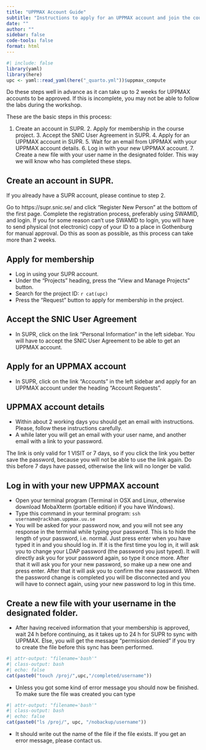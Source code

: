 ```yaml
---
title: "UPPMAX Account Guide"
subtitle: "Instructions to apply for an UPPMAX account and join the course project."
date: ""
author: ""
sidebar: false
code-tools: false
format: html
---
```


```r
#| include: false
library(yaml)
library(here)
upc <- yaml::read_yaml(here("_quarto.yml"))$uppmax_compute
```

:::{.callout-caution}
Do these steps well in advance as it can take up to 2 weeks for UPPMAX accounts to be approved. If this is incomplete, you may not be able to follow the labs during the workshop.
:::

These are the basic steps in this process:

1. Create an account in SUPR.
2.​ ​Apply for membership in the course project.
3.​ ​Accept the SNIC User Agreement in SUPR.
4.​ ​Apply for an UPPMAX account in SUPR.
5.​ ​Wait for an email from UPPMAX with your UPPMAX account details.
6.​ ​Log in with your new UPPMAX account.
7.​ ​Create a new file with your user name in the designated folder. This way we will
know who has completed these steps.

## ​Create an account in SUPR.

​If you already have a SUPR account, please continue to step 2.

​Go to​ https://supr.snic.se/​ and click “Register New Person” at the bottom of the first page. Complete the registration process, preferably using SWAMID, and login. If you for some reason can't use SWAMID to login, you will have to send physical (not electronic) copy of your ID to a place in Gothenburg for manual approval. Do this as ​soon as possible​, as this process can take ​more than 2 weeks.

## ​Apply for membership

- ​Log in using your SUPR account.
- ​Under the “Projects” heading, press the “View and Manage Projects” button.
- ​Search for the project ID: `r cat(upc)`
- ​Press the “Request” button to apply for membership in the project.

## ​Accept the SNIC User Agreement

- ​In SUPR, click on the link "Personal Information" in the left sidebar. You will have to accept the SNIC User Agreement to be able to get an UPPMAX account.

## Apply for an UPPMAX account

- ​In SUPR, click on the link "Accounts" in the left sidebar and apply for an UPPMAX account under the heading "Account Requests".

## UPPMAX account details

- ​Within about 2 working days you should get an email with instructions. ​Please, follow these instructions carefully.
- ​A while later you will get an email with your user name, and another email with a link to your password. 

:::{.callout-caution}
The link is only valid for ​1​ ​VISIT or 7 days​, so if you click the link you better save the password, because you will not be able to use the link again. Do this before 7 days have passed, otherwise the link will no longer be valid.
:::

## Log in with your new UPPMAX account

- ​Open your terminal program (Terminal in OSX and Linux, otherwise download MobaXterm​ (portable edition) if you have Windows).
- ​Type this command in your terminal program: `ssh username@rackham.uppmax.uu.se`
- ​You will be asked for your password now, and you will not see any response in the terminal while typing your password. This is to hide the length of your password, i.e. normal. Just press enter when you have typed it in and you should log in.
​If it is the first time you log in, it will ask you to change your LDAP password (the password you just typed). It will directly ask you for your password again, so type it once more. After that it will ask you for your new password, so make up a new one and press enter. After that it will ask you to confirm the new password. When the password change is completed you will be disconnected and you will have to connect again, using your new password to log in this time.

## ​Create a new file with your username in the designated folder.

- ​After having received information that your membership is approved, ​wait 24 h before continuing, as it takes up to 24 h for SUPR to sync with UPPMAX. Else, you will get the message “permission denied” if you try to create the file before this sync has been performed.

```r
#| attr-output: "filename='bash'"
#| class-output: bash
#| echo: false
cat(paste0("touch /proj/​",upc,"/completed/username"))
```

- ​Unless you got some kind of error message you should now be finished. To make
sure the file was created you can type

```r
#| attr-output: "filename='bash'"
#| class-output: bash
#| echo: false
cat(paste0("ls /proj/​", upc, "/nobackup/username"))
```

- ​It should write out the name of the file if the file exists. ​If you get an error message, please contact us.
